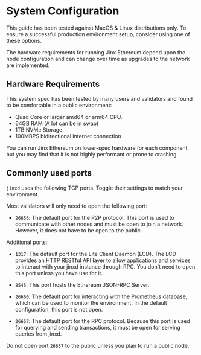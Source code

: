 
# System Configuration

<Callout emoji="☢️">
This guide has been tested against MacOS & Linux distributions only. To ensure a successful production environment setup, consider using one of these options.

</Callout>

The hardware requirements for running Jinx Ethereum depend upon the node configuration and can change over time as upgrades to the network are implemented.

## Hardware Requirements

This system spec has been tested by many users and validators and found to be comfortable in a public environment:

- Quad Core or larger amd64 or arm64 CPU.
- 64GB RAM (A lot can be in swap)
- 1TB NVMe Storage
- 100MBPS bidirectional internet connection

You can run Jinx Ethereum on lower-spec hardware for each component, but you may find that it is not highly performant or prone to crashing.

## Commonly used ports

`jinxd` uses the following TCP ports. Toggle their settings to match your environment.

Most validators will only need to open the following port:

- `26656`: The default port for the P2P protocol. This port is used to communicate with other nodes and must be open to join a network. However, it does not have to be open to the public. 

Additional ports:

- `1317`: The default port for the Lite Client Daemon (LCD). The LCD provides an HTTP RESTful API layer to allow applications and services to interact with your jinxd instance through RPC. You don't need to open this port unless you have use for it.

- `8545`: This port hosts the Ethereum JSON-RPC Server.

- `26660`: The default port for interacting with the [Prometheus](https://prometheus.io) database, which can be used to monitor the environment. In the default configuration, this port is not open.

- `26657`: The default port for the RPC protocol. Because this port is used for querying and sending transactions, it must be open for serving queries from jinxd.

<Callout type="warning" icon="☢️">

Do not open port `26657` to the public unless you plan to run a public node.

</Callout>
